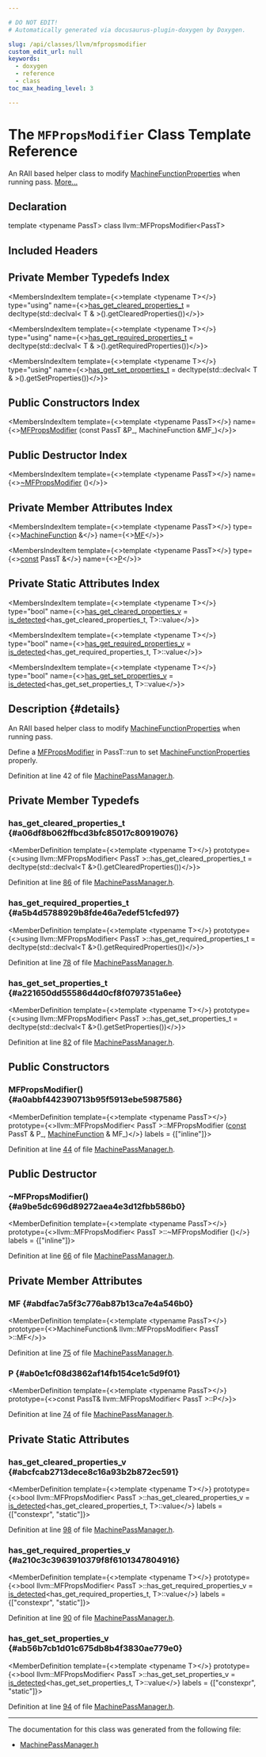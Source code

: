 ```yaml
---

# DO NOT EDIT!
# Automatically generated via docusaurus-plugin-doxygen by Doxygen.

slug: /api/classes/llvm/mfpropsmodifier
custom_edit_url: null
keywords:
  - doxygen
  - reference
  - class
toc_max_heading_level: 3

---
```





# The `MFPropsModifier` Class Template Reference

<DoxygenPage pluginConfig={pluginConfig}>

An RAII based helper class to modify <a href="/docs/api/classes/llvm/machinefunctionproperties">MachineFunctionProperties</a> when running pass. <a href="#details">More...</a>

## Declaration

<CodeBlock>template &lt;typename PassT&gt;
class llvm::MFPropsModifier&lt;PassT&gt;</CodeBlock>

## Included Headers

<IncludesList>
<IncludesListItem
  filePath="llvm/CodeGen/MachinePassManager.h"
  permalink="/docs/api/files/include/include/llvm/include/llvm/codegen/machinepassmanager-h"
  isLocal="true" />
</IncludesList>

## Private Member Typedefs Index

<MembersIndex>

<MembersIndexItem
  template={<>template &lt;typename T&gt;</>}
  type="using"
  name={<><a href="#a06df8b062ffbcd3bfc85017c80919076">has&#95;get&#95;cleared&#95;properties&#95;t</a> = decltype(std::declval&lt; T &amp; &gt;().getClearedProperties())</>}>
</MembersIndexItem>

<MembersIndexItem
  template={<>template &lt;typename T&gt;</>}
  type="using"
  name={<><a href="#a5b4d5788929b8fde46a7edef51cfed97">has&#95;get&#95;required&#95;properties&#95;t</a> = decltype(std::declval&lt; T &amp; &gt;().getRequiredProperties())</>}>
</MembersIndexItem>

<MembersIndexItem
  template={<>template &lt;typename T&gt;</>}
  type="using"
  name={<><a href="#a221650dd55586d4d0cf8f0797351a6ee">has&#95;get&#95;set&#95;properties&#95;t</a> = decltype(std::declval&lt; T &amp; &gt;().getSetProperties())</>}>
</MembersIndexItem>

</MembersIndex>

## Public Constructors Index

<MembersIndex>

<MembersIndexItem
  template={<>template &lt;typename PassT&gt;</>}
  name={<><a href="#a0abbf442390713b95f5913ebe5987586">MFPropsModifier</a> (const PassT &amp;P&#95;, MachineFunction &amp;MF&#95;)</>}>
</MembersIndexItem>

</MembersIndex>

## Public Destructor Index

<MembersIndex>

<MembersIndexItem
  template={<>template &lt;typename PassT&gt;</>}
  name={<><a href="#a9be5dc696d89272aea4e3d12fbb586b0">~MFPropsModifier</a> ()</>}>
</MembersIndexItem>

</MembersIndex>

## Private Member Attributes Index

<MembersIndex>

<MembersIndexItem
  template={<>template &lt;typename PassT&gt;</>}
  type={<><a href="/docs/api/classes/llvm/machinefunction">MachineFunction</a> &amp;</>}
  name={<><a href="#abdfac7a5f3c776ab87b13ca7e4a546b0">MF</a></>}>
</MembersIndexItem>

<MembersIndexItem
  template={<>template &lt;typename PassT&gt;</>}
  type={<><a href="/docs/api/files/lib/lib/target/lib/target/aarch64/aarch64promoteconstant-cpp/#a90f8350fecae261c25be85d38b451bff">const</a> PassT &amp;</>}
  name={<><a href="#ab0e1cf08d3862af14fb154ce1c5d9f01">P</a></>}>
</MembersIndexItem>

</MembersIndex>

## Private Static Attributes Index

<MembersIndex>

<MembersIndexItem
  template={<>template &lt;typename T&gt;</>}
  type="bool"
  name={<><a href="#abcfcab2713dece8c16a93b2b872ec591">has&#95;get&#95;cleared&#95;properties&#95;v</a> =
      <a href="/docs/api/namespaces/llvm/#abf1ad174f29a434886594433ce8a787f">is&#95;detected</a>&lt;has&#95;get&#95;cleared&#95;properties&#95;t, T&gt;::value</>}>
</MembersIndexItem>

<MembersIndexItem
  template={<>template &lt;typename T&gt;</>}
  type="bool"
  name={<><a href="#a210c3c3963910379f8f6101347804916">has&#95;get&#95;required&#95;properties&#95;v</a> =
      <a href="/docs/api/namespaces/llvm/#abf1ad174f29a434886594433ce8a787f">is&#95;detected</a>&lt;has&#95;get&#95;required&#95;properties&#95;t, T&gt;::value</>}>
</MembersIndexItem>

<MembersIndexItem
  template={<>template &lt;typename T&gt;</>}
  type="bool"
  name={<><a href="#ab56b7cb1d01c675db8b4f3830ae779e0">has&#95;get&#95;set&#95;properties&#95;v</a> =
      <a href="/docs/api/namespaces/llvm/#abf1ad174f29a434886594433ce8a787f">is&#95;detected</a>&lt;has&#95;get&#95;set&#95;properties&#95;t, T&gt;::value</>}>
</MembersIndexItem>

</MembersIndex>

## Description {#details}

An RAII based helper class to modify <a href="/docs/api/classes/llvm/machinefunctionproperties">MachineFunctionProperties</a> when running pass.

Define a <a href="/docs/api/classes/llvm/mfpropsmodifier">MFPropsModifier</a> in PassT::run to set <a href="/docs/api/classes/llvm/machinefunctionproperties">MachineFunctionProperties</a> properly.

Definition at line 42 of file <a href="/docs/api/files/include/include/llvm/include/llvm/codegen/machinepassmanager-h">MachinePassManager.h</a>.

<SectionDefinition>

## Private Member Typedefs

### has&#95;get&#95;cleared&#95;properties&#95;t {#a06df8b062ffbcd3bfc85017c80919076}

<MemberDefinition
  template={<>template &lt;typename T&gt;</>}
  prototype={<>using llvm::MFPropsModifier&lt; PassT &gt;::has&#95;get&#95;cleared&#95;properties&#95;t = 
      decltype(std::declval&lt;T &amp;&gt;().getClearedProperties())</>}>

Definition at line <a href="/docs/api/files/include/include/llvm/include/llvm/codegen/machinepassmanager-h/#l00086">86</a> of file <a href="/docs/api/files/include/include/llvm/include/llvm/codegen/machinepassmanager-h">MachinePassManager.h</a>.
</MemberDefinition>

### has&#95;get&#95;required&#95;properties&#95;t {#a5b4d5788929b8fde46a7edef51cfed97}

<MemberDefinition
  template={<>template &lt;typename T&gt;</>}
  prototype={<>using llvm::MFPropsModifier&lt; PassT &gt;::has&#95;get&#95;required&#95;properties&#95;t = 
      decltype(std::declval&lt;T &amp;&gt;().getRequiredProperties())</>}>

Definition at line <a href="/docs/api/files/include/include/llvm/include/llvm/codegen/machinepassmanager-h/#l00078">78</a> of file <a href="/docs/api/files/include/include/llvm/include/llvm/codegen/machinepassmanager-h">MachinePassManager.h</a>.
</MemberDefinition>

### has&#95;get&#95;set&#95;properties&#95;t {#a221650dd55586d4d0cf8f0797351a6ee}

<MemberDefinition
  template={<>template &lt;typename T&gt;</>}
  prototype={<>using llvm::MFPropsModifier&lt; PassT &gt;::has&#95;get&#95;set&#95;properties&#95;t = 
      decltype(std::declval&lt;T &amp;&gt;().getSetProperties())</>}>

Definition at line <a href="/docs/api/files/include/include/llvm/include/llvm/codegen/machinepassmanager-h/#l00082">82</a> of file <a href="/docs/api/files/include/include/llvm/include/llvm/codegen/machinepassmanager-h">MachinePassManager.h</a>.
</MemberDefinition>

</SectionDefinition>

<SectionDefinition>

## Public Constructors

### MFPropsModifier() {#a0abbf442390713b95f5913ebe5987586}

<MemberDefinition
  template={<>template &lt;typename PassT&gt;</>}
  prototype={<>llvm::MFPropsModifier&lt; PassT &gt;::MFPropsModifier (<a href="/docs/api/files/lib/lib/target/lib/target/aarch64/aarch64promoteconstant-cpp/#a90f8350fecae261c25be85d38b451bff">const</a> PassT &amp; P_, <a href="/docs/api/classes/llvm/machinefunction">MachineFunction</a> &amp; MF_)</>}
  labels = {["inline"]}>

Definition at line <a href="/docs/api/files/include/include/llvm/include/llvm/codegen/machinepassmanager-h/#l00044">44</a> of file <a href="/docs/api/files/include/include/llvm/include/llvm/codegen/machinepassmanager-h">MachinePassManager.h</a>.
</MemberDefinition>

</SectionDefinition>

<SectionDefinition>

## Public Destructor

### ~MFPropsModifier() {#a9be5dc696d89272aea4e3d12fbb586b0}

<MemberDefinition
  template={<>template &lt;typename PassT&gt;</>}
  prototype={<>llvm::MFPropsModifier&lt; PassT &gt;::~MFPropsModifier ()</>}
  labels = {["inline"]}>

Definition at line <a href="/docs/api/files/include/include/llvm/include/llvm/codegen/machinepassmanager-h/#l00066">66</a> of file <a href="/docs/api/files/include/include/llvm/include/llvm/codegen/machinepassmanager-h">MachinePassManager.h</a>.
</MemberDefinition>

</SectionDefinition>

<SectionDefinition>

## Private Member Attributes

### MF {#abdfac7a5f3c776ab87b13ca7e4a546b0}

<MemberDefinition
  template={<>template &lt;typename PassT&gt;</>}
  prototype={<>MachineFunction&amp; llvm::MFPropsModifier&lt; PassT &gt;::MF</>}>

Definition at line <a href="/docs/api/files/include/include/llvm/include/llvm/codegen/machinepassmanager-h/#l00075">75</a> of file <a href="/docs/api/files/include/include/llvm/include/llvm/codegen/machinepassmanager-h">MachinePassManager.h</a>.
</MemberDefinition>

### P {#ab0e1cf08d3862af14fb154ce1c5d9f01}

<MemberDefinition
  template={<>template &lt;typename PassT&gt;</>}
  prototype={<>const PassT&amp; llvm::MFPropsModifier&lt; PassT &gt;::P</>}>

Definition at line <a href="/docs/api/files/include/include/llvm/include/llvm/codegen/machinepassmanager-h/#l00074">74</a> of file <a href="/docs/api/files/include/include/llvm/include/llvm/codegen/machinepassmanager-h">MachinePassManager.h</a>.
</MemberDefinition>

</SectionDefinition>

<SectionDefinition>

## Private Static Attributes

### has&#95;get&#95;cleared&#95;properties&#95;v {#abcfcab2713dece8c16a93b2b872ec591}

<MemberDefinition
  template={<>template &lt;typename T&gt;</>}
  prototype={<>bool llvm::MFPropsModifier&lt; PassT &gt;::has&#95;get&#95;cleared&#95;properties&#95;v =
      <a href="/docs/api/namespaces/llvm/#abf1ad174f29a434886594433ce8a787f">is&#95;detected</a>&lt;has&#95;get&#95;cleared&#95;properties&#95;t, T&gt;::value</>}
  labels = {["constexpr", "static"]}>

Definition at line <a href="/docs/api/files/include/include/llvm/include/llvm/codegen/machinepassmanager-h/#l00098">98</a> of file <a href="/docs/api/files/include/include/llvm/include/llvm/codegen/machinepassmanager-h">MachinePassManager.h</a>.
</MemberDefinition>

### has&#95;get&#95;required&#95;properties&#95;v {#a210c3c3963910379f8f6101347804916}

<MemberDefinition
  template={<>template &lt;typename T&gt;</>}
  prototype={<>bool llvm::MFPropsModifier&lt; PassT &gt;::has&#95;get&#95;required&#95;properties&#95;v =
      <a href="/docs/api/namespaces/llvm/#abf1ad174f29a434886594433ce8a787f">is&#95;detected</a>&lt;has&#95;get&#95;required&#95;properties&#95;t, T&gt;::value</>}
  labels = {["constexpr", "static"]}>

Definition at line <a href="/docs/api/files/include/include/llvm/include/llvm/codegen/machinepassmanager-h/#l00090">90</a> of file <a href="/docs/api/files/include/include/llvm/include/llvm/codegen/machinepassmanager-h">MachinePassManager.h</a>.
</MemberDefinition>

### has&#95;get&#95;set&#95;properties&#95;v {#ab56b7cb1d01c675db8b4f3830ae779e0}

<MemberDefinition
  template={<>template &lt;typename T&gt;</>}
  prototype={<>bool llvm::MFPropsModifier&lt; PassT &gt;::has&#95;get&#95;set&#95;properties&#95;v =
      <a href="/docs/api/namespaces/llvm/#abf1ad174f29a434886594433ce8a787f">is&#95;detected</a>&lt;has&#95;get&#95;set&#95;properties&#95;t, T&gt;::value</>}
  labels = {["constexpr", "static"]}>

Definition at line <a href="/docs/api/files/include/include/llvm/include/llvm/codegen/machinepassmanager-h/#l00094">94</a> of file <a href="/docs/api/files/include/include/llvm/include/llvm/codegen/machinepassmanager-h">MachinePassManager.h</a>.
</MemberDefinition>

</SectionDefinition>

<hr/>

The documentation for this class was generated from the following file:

<ul>
<li><a href="/docs/api/files/include/include/llvm/include/llvm/codegen/machinepassmanager-h">MachinePassManager.h</a></li>
</ul>

</DoxygenPage>
